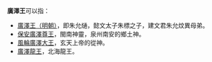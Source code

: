 
'''廣澤王'''可以指：
*[[朱允熥|廣澤王（明朝）]]，即朱允熥，懿文太子朱標之子，建文君朱允炆異母弟。
*[[保安廣澤尊王|保安廣澤尊王]]，閩南神靈，泉州南安的鄉土神。
*[[風輪元帥|風輪廣澤大王]]，玄天上帝的從神。
*[[四海龍王|廣澤龍王]]，北海龍王。
{{disambig|Cat=三字中國相關消歧義}}